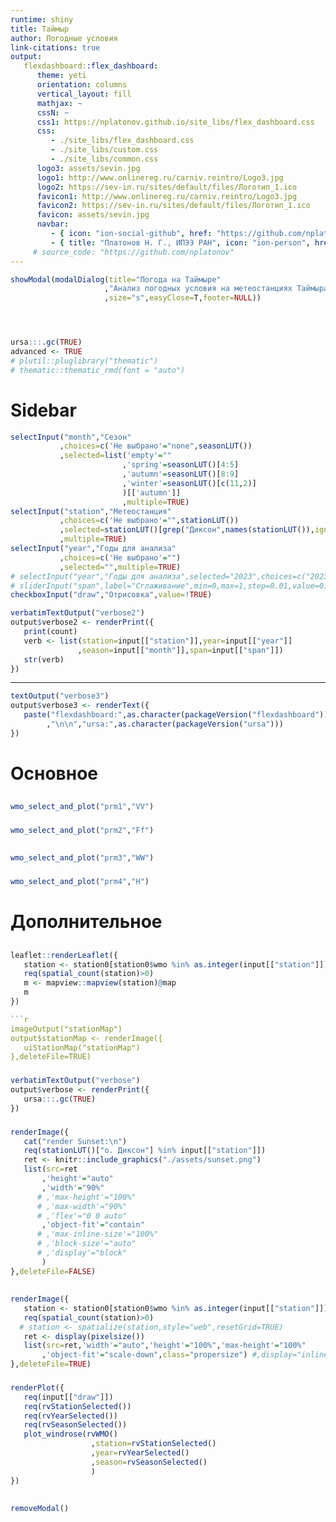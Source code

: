 ```yaml
---
runtime: shiny
title: Таймыр
author: Погодные условия
link-citations: true
output:
   flexdashboard::flex_dashboard:
      theme: yeti
      orientation: columns
      vertical_layout: fill
      mathjax: ~
      cssN: ~
      css1: https://nplatonov.github.io/site_libs/flex_dashboard.css
      css:
         - ./site_libs/flex_dashboard.css
         - ./site_libs/custom.css
         - ./site_libs/common.css
      logo3: assets/sevin.jpg
      logo1: http://www.onlinereg.ru/carniv.reintro/Logo3.jpg
      logo2: https://sev-in.ru/sites/default/files/Логотип_1.ico
      favicon1: http://www.onlinereg.ru/carniv.reintro/Logo3.jpg
      favicon2: https://sev-in.ru/sites/default/files/Логотип_1.ico
      favicon: assets/sevin.jpg
      navbar:
         - { icon: "ion-social-github", href: "https://github.com/nplatonov/weather", align: right, target: _blank}
         - { title: "Платонов Н. Г., ИПЭЭ РАН", icon: "ion-person", href: "https://sev-in.ru/user/412", align: right, target: _blank}
     # source_code: "https://github.com/nplatonov"
---
```


```r
showModal(modalDialog(title="Погода на Таймыре"
                     ,"Анализ погодных условия на метеостанциях Таймыра"
                     ,size="s",easyClose=T,footer=NULL))
```

```r
```

```r
```

```r
```

```r
ursa:::.gc(TRUE)
advanced <- TRUE
# plutil::pluglibrary("thematic")
# thematic::thematic_rmd(font = "auto")
```

# Sidebar {.sidebar data-width="150px"}

```r
selectInput("month","Сезон"
           ,choices=c('Не выбрано'="none",seasonLUT())
           ,selected=list('empty'=""
                         ,'spring'=seasonLUT()[4:5]
                         ,'autumn'=seasonLUT()[8:9]
                         ,'winter'=seasonLUT()[c(11,2)]
                         )[['autumn']]
                         ,multiple=TRUE)
selectInput("station","Метеостанция"
           ,choices=c('Не выбрано'="",stationLUT())
           ,selected=stationLUT()[grep("Диксон",names(stationLUT()),ignore.case=TRUE)]
           ,multiple=TRUE)
selectInput("year","Годы для анализа"
           ,choices=c('Не выбрано'="")
           ,selected="",multiple=TRUE)
# selectInput("year","Годы для анализа",selected="2023",choices=c("2023","2022","2021"),multiple=F)
# sliderInput("span",label="Сглаживание",min=0,max=1,step=0.01,value=0)
checkboxInput("draw","Отрисовка",value=!TRUE)
```

```r
verbatimTextOutput("verbose2")
output$verbose2 <- renderPrint({
   print(count)
   verb <- list(station=input[["station"]],year=input[["year"]]
               ,season=input[["month"]],span=input[["span"]])
   str(verb)
})
```

---


```r
textOutput("verbose3")
output$verbose3 <- renderText({
   paste("flexdashboard:",as.character(packageVersion("flexdashboard"))
        ,"\n\n","ursa:",as.character(packageVersion("ursa")))
})
```

# Основное {#primary}

##

### {data-header="panel 1"}

```r
wmo_select_and_plot("prm1","VV")
```

### {data-header="panel 2"}

```r
wmo_select_and_plot("prm2","Ff")
```

##

### {data-header="panel 3"}


```r
wmo_select_and_plot("prm3","WW")
```

### {data-header="panel 4"}

```r
wmo_select_and_plot("prm4","H")
```

# Дополнительное {#secondary}

## {data-info="column 1" data-width=100}

### {data-info="column 1, row 1"}

```r
leaflet::renderLeaflet({
   station <- station0[station0$wmo %in% as.integer(input[["station"]]),]
   req(spatial_count(station)>0)
   m <- mapview::mapview(station)@map
   m
})

```r
imageOutput("stationMap")
output$stationMap <- renderImage({
   uiStationMap("stationMap")
},deleteFile=TRUE)
```

### {data-info="column 1, row 2"}

```r
verbatimTextOutput("verbose")
output$verbose <- renderPrint({
   ursa:::.gc(TRUE)
})
```

### {data-info="column 1, row 3"}

```r
renderImage({
   cat("render Sunset:\n")
   req(stationLUT()["о. Диксон"] %in% input[["station"]])
   ret <- knitr::include_graphics("./assets/sunset.png")
   list(src=ret
       ,'height'="auto"
       ,'width'="90%"
      # ,'max-height'="100%"
      # ,'max-width'="90%"
      # ,'flex'="0 0 auto"
       ,'object-fit'="contain"
      # ,'max-inline-size'="100%"
      # ,'block-size'="auto"
      # ,'display'="block"
       )
},deleteFile=FALSE)
```

## {data-info="column 2" data-width=160}

### {data-info="column 2, row 1"}

```r
renderImage({
   station <- station0[station0$wmo %in% as.integer(input[["station"]]),]
   req(spatial_count(station)>0)
  # station <- spatialize(station,style="web",resetGrid=TRUE)
   ret <- display(pixelsize())
   list(src=ret,'width'="auto",'height'="100%",'max-height'="100%"
       ,'object-fit'="scale-down",class="propersize") #,display="inline-block")
},deleteFile=TRUE)
```

### {data-info="column 2, row 2"}

```r
renderPlot({
   req(input[["draw"]])
   req(rvStationSelected())
   req(rvYearSelected())
   req(rvSeasonSelected())
   plot_windrose(rvWMO()
                  ,station=rvStationSelected()
                  ,year=rvYearSelected()
                  ,season=rvSeasonSelected()
                  )
})
```

## {data-info="column 3" data-width=80}

###

```r
removeModal()
```
